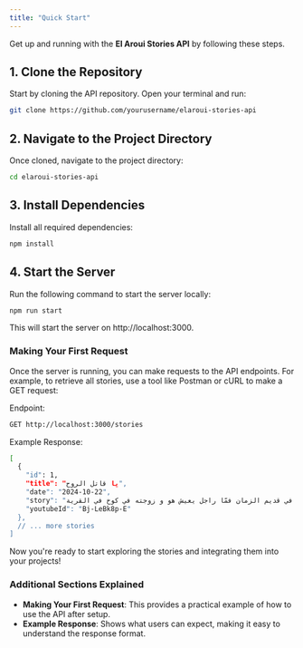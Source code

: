```yaml
---
title: "Quick Start"
---
```


Get up and running with the **El Aroui Stories API** by following these steps.

## 1. Clone the Repository

Start by cloning the API repository. Open your terminal and run:

```bash
git clone https://github.com/yourusername/elaroui-stories-api
```

## 2. Navigate to the Project Directory

Once cloned, navigate to the project directory:

```bash
cd elaroui-stories-api
```

## 3. Install Dependencies

Install all required dependencies:

```bash
npm install
```

## 4. Start the Server
Run the following command to start the server locally:

```bash
npm run start
```

This will start the server on http://localhost:3000.

### Making Your First Request
Once the server is running, you can make requests to the API endpoints. For example, to retrieve all stories, use a tool like Postman or cURL to make a GET request:

Endpoint:

```bash
GET http://localhost:3000/stories
```

Example Response:

```bash
[
  {
    "id": 1,
    "title": "يا قاتل الروح",
    "date": "2024-10-22",
    "story": "قالك في قديم الزمان فمّا راجل يعيش هو و زوجته في كوخ في القرية ...", 
    "youtubeId": "Bj-LeBk8p-E"
  },
  // ... more stories
]
```

Now you're ready to start exploring the stories and integrating them into your projects!

### Additional Sections Explained

- **Making Your First Request**: This provides a practical example of how to use the API after setup.
- **Example Response**: Shows what users can expect, making it easy to understand the response format.